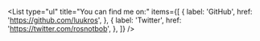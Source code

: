 <List
  type="ul"
  title="You can find me on:"
  items={[
    {
      label: 'GitHub',
      href: 'https://github.com/luukros',
    },
    {
      label: 'Twitter',
      href: 'https://twitter.com/rosnotbob',
    },
  ]}
/>
